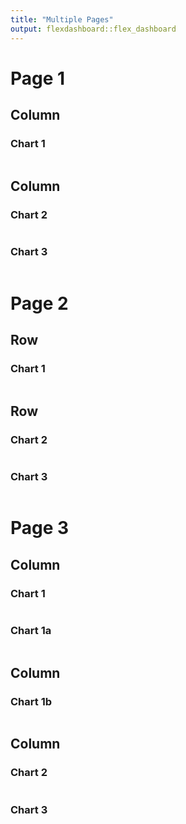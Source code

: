 ```yaml
---
title: "Multiple Pages"
output: flexdashboard::flex_dashboard
---
```


Page 1
=====================================  
    
Column {data-width=600}
-------------------------------------
    
### Chart 1
    
```r
```
   
Column {data-width=400}
-------------------------------------
   
### Chart 2

```r
```   
 
### Chart 3
    
```r
```

Page 2 {data-orientation=rows}
=====================================     
   
Row {data-height=600}
-------------------------------------

### Chart 1

```r
```

Row {data-height=400}
-------------------------------------
   
### Chart 2

```r
```   
    
### Chart 3

```r
```


Page 3 {data-orientation=columns}
=====================================     
   
Column {data-width=200}
-------------------------------------

### Chart 1

```r
```



### Chart 1a

```r
```

Column {data-width=400}
-------------------------------------

### Chart 1b

```r
```



Column {data-width=400}
-------------------------------------
   
### Chart 2

```r
```   
    
### Chart 3

```r
```